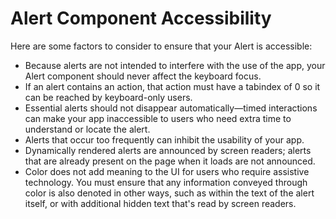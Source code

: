 
<Meta title="Global Components/Alert/Accessibility" />

# Alert Component Accessibility

Here are some factors to consider to ensure that your Alert is accessible:

* Because alerts are not intended to interfere with the use of the app, your Alert component should never affect the keyboard focus.
* If an alert contains an action, that action must have a tabindex of 0 so it can be reached by keyboard-only users.
* Essential alerts should not disappear automatically—timed interactions can make your app inaccessible to users who need extra time to understand or locate the alert.
* Alerts that occur too frequently can inhibit the usability of your app.
* Dynamically rendered alerts are announced by screen readers; alerts that are already present on the page when it loads are not announced.
* Color does not add meaning to the UI for users who require assistive technology. You must ensure that any information conveyed through color is also denoted in other ways, such as within the text of the alert itself, or with additional hidden text that's read by screen readers.